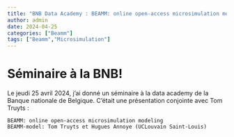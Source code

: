 ```yaml
---
title: "BNB Data Academy : BEAMM: online open-access microsimulation modeling"
author: admin
date: 2024-04-25
categories: ["Beamm"]
tags: ["Beamm","Microsimulation"]
---
```


# Séminaire à la BNB! 

Le jeudi 25 avril 2024, j'ai donné un séminaire à la data academy de la Banque nationale de Belgique. C'était une présentation conjointe avec Tom Truyts :

    BEAMM: online open-access microsimulation modeling
    BEAMM-model: Tom Truyts et Hugues Annoye (UCLouvain Saint-Louis)